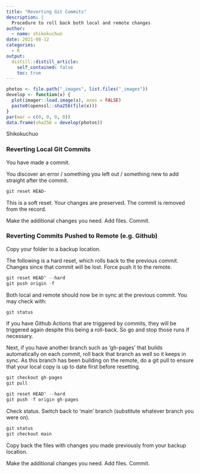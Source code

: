 ```yaml
---
title: "Reverting Git Commits"
description: |
  Procedure to roll back both local and remote changes
author:
  - name: shikokuchuo
date: 2021-08-12
categories:
  - R
output:
  distill::distill_article:
    self_contained: false
    toc: true
---
```


```r

photos <- file.path("_images", list.files("_images"))
develop <- function(x) {
  plot(imager::load.image(x), axes = FALSE)
  paste0(openssl::sha256(file(x)))
}
par(mar = c(0, 0, 0, 0))
data.frame(sha256 = develop(photos))

```
<aside>Shikokuchuo</aside>

### Reverting Local Git Commits

You have made a commit.

You discover an error / something you left out / something new to add straight after the commit.

```r

git reset HEAD~

```

This is a soft reset. Your changes are preserved. The commit is removed from the record.

Make the additional changes you need. Add files. Commit.


### Reverting Commits Pushed to Remote (e.g. Github)

Copy your folder to a backup location.

The following is a hard reset, which rolls back to the previous commit. Changes since that commit will be lost. Force push it to the remote.

```r

git reset HEAD^ --hard
git push origin -f

```

Both local and remote should now be in sync at the previous commit. You may check with:

```r

git status

```

If you have Github Actions that are triggered by commits, they will be triggered again despite this being a roll-back. So go and stop those runs if necessary.

Next, if you have another branch such as 'gh-pages' that builds automatically on each commit, roll back that branch as well so it keeps in sync. As this branch has been building on the remote, do a git pull to ensure that your local copy is up to date first before resetting.

```r

git checkout gh-pages
git pull

git reset HEAD^ --hard
git push -f origin gh-pages

```

Check status. Switch back to 'main' branch (substitute whatever branch you were on).

```r

git status
git checkout main

```

Copy back the files with changes you made previously from your backup location.

Make the additional changes you need. Add files. Commit.
